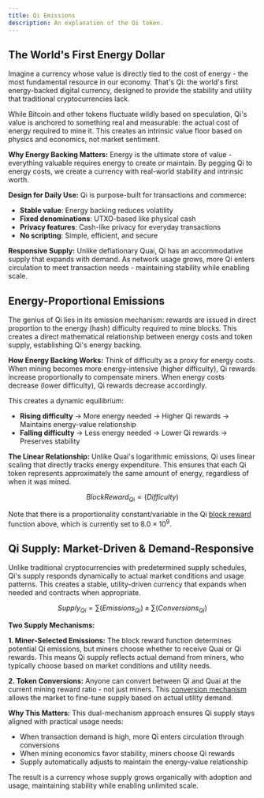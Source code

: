 ```yaml
---
title: Qi Emissions
description: An explanation of the Qi token.
---
```


## The World's First Energy Dollar

Imagine a currency whose value is directly tied to the cost of energy - the most fundamental resource in our economy. That's Qi: the world's first energy-backed digital currency, designed to provide the stability and utility that traditional cryptocurrencies lack.

While Bitcoin and other tokens fluctuate wildly based on speculation, Qi's value is anchored to something real and measurable: the actual cost of energy required to mine it. This creates an intrinsic value floor based on physics and economics, not market sentiment.

**Why Energy Backing Matters:**
Energy is the ultimate store of value - everything valuable requires energy to create or maintain. By pegging Qi to energy costs, we create a currency with real-world stability and intrinsic worth.

**Design for Daily Use:**
Qi is purpose-built for transactions and commerce:
- **Stable value**: Energy backing reduces volatility
- **Fixed denominations**: UTXO-based like physical cash
- **Privacy features**: Cash-like privacy for everyday transactions  
- **No scripting**: Simple, efficient, and secure

**Responsive Supply:**
Unlike deflationary Quai, Qi has an accommodative supply that expands with demand. As network usage grows, more Qi enters circulation to meet transaction needs - maintaining stability while enabling scale.

## Energy-Proportional Emissions

The genius of Qi lies in its emission mechanism: rewards are issued in direct proportion to the energy (hash) difficulty required to mine blocks. This creates a direct mathematical relationship between energy costs and token supply, establishing Qi's energy backing.

**How Energy Backing Works:**
Think of difficulty as a proxy for energy costs. When mining becomes more energy-intensive (higher difficulty), Qi rewards increase proportionally to compensate miners. When energy costs decrease (lower difficulty), Qi rewards decrease accordingly.

This creates a dynamic equilibrium:
- **Rising difficulty** → More energy needed → Higher Qi rewards → Maintains energy-value relationship
- **Falling difficulty** → Less energy needed → Lower Qi rewards → Preserves stability

**The Linear Relationship:**
Unlike Quai's logarithmic emissions, Qi uses linear scaling that directly tracks energy expenditure. This ensures that each Qi token represents approximately the same amount of energy, regardless of when it was mined.

$$
Block Reward_{Qi}  ∝ (Difficulty)
$$

Note that there is a proportionality constant/variable in the Qi [block reward](/learn/tokenomics/token-dynamics/block-rewards/block-rewards) function above, which is currently set to $8.0 \times 10^9$.

## Qi Supply: Market-Driven & Demand-Responsive

Unlike traditional cryptocurrencies with predetermined supply schedules, Qi's supply responds dynamically to actual market conditions and usage patterns. This creates a stable, utility-driven currency that expands when needed and contracts when appropriate.

$$
Supply_{Qi} = ∑(Emissions_{Qi}) ± ∑(Conversions_{Qi})
$$

**Two Supply Mechanisms:**

**1. Miner-Selected Emissions:**
The block reward function determines potential Qi emissions, but miners choose whether to receive Quai or Qi rewards. This means Qi supply reflects actual demand from miners, who typically choose based on market conditions and utility needs.

**2. Token Conversions:**
Anyone can convert between Qi and Quai at the current mining reward ratio - not just miners. This [conversion mechanism](/learn/tokenomics/token-dynamics/conversions/conversions) allows the market to fine-tune supply based on actual utility demand.

**Why This Matters:**
This dual-mechanism approach ensures Qi supply stays aligned with practical usage needs:
- When transaction demand is high, more Qi enters circulation through conversions
- When mining economics favor stability, miners choose Qi rewards
- Supply automatically adjusts to maintain the energy-value relationship

The result is a currency whose supply grows organically with adoption and usage, maintaining stability while enabling unlimited scale.
